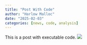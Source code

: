 ```yaml
---
title: "Post With Code"
author: "Harlow Malloc"
date: "2025-02-03"
categories: [news, code, analysis]
---
```


This is a post with executable code.
![](thumbnail3.jpg)